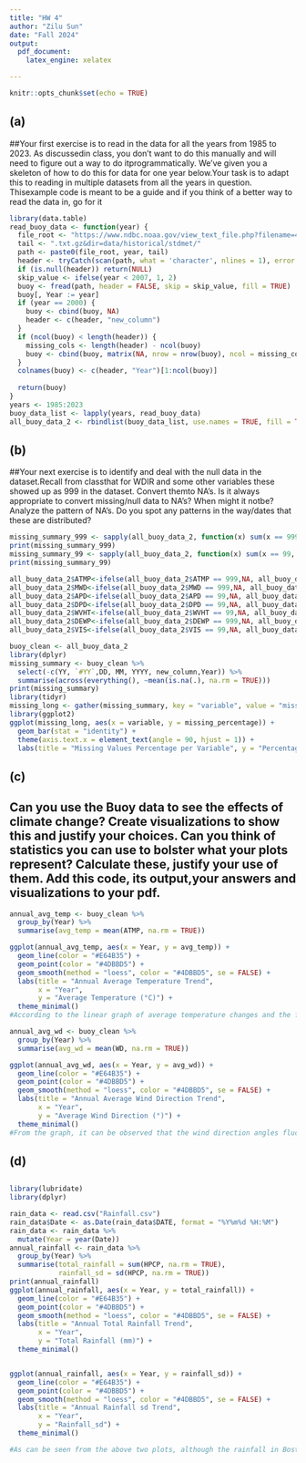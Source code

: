 ```yaml
---
title: "HW 4"
author: "Zilu Sun"
date: "Fall 2024"
output:
  pdf_document:
    latex_engine: xelatex

---
```


```r
knitr::opts_chunk$set(echo = TRUE)
```

## (a)
##Your first exercise is to read in the data for all the years from 1985 to 2023. As discussedin class, you don’t want to do this manually and will need to figure out a way to do itprogrammatically. We’ve given you a skeleton of how to do this for data for one year below.Your task is to adapt this to reading in multiple datasets from all the years in question. Thisexample code is meant to be a guide and if you think of a better way to read the data in, go for it

```r
library(data.table)
read_buoy_data <- function(year) {
  file_root <- "https://www.ndbc.noaa.gov/view_text_file.php?filename=44013h"
  tail <- ".txt.gz&dir=data/historical/stdmet/"
  path <- paste0(file_root, year, tail)
  header <- tryCatch(scan(path, what = 'character', nlines = 1), error = function(e) NULL)
  if (is.null(header)) return(NULL)
  skip_value <- ifelse(year < 2007, 1, 2)
  buoy <- fread(path, header = FALSE, skip = skip_value, fill = TRUE)
  buoy[, Year := year]
  if (year == 2000) {
    buoy <- cbind(buoy, NA)
    header <- c(header, "new_column") 
  }
  if (ncol(buoy) < length(header)) {
    missing_cols <- length(header) - ncol(buoy)
    buoy <- cbind(buoy, matrix(NA, nrow = nrow(buoy), ncol = missing_cols))
  }
  colnames(buoy) <- c(header, "Year")[1:ncol(buoy)]
  
  return(buoy)
}
years <- 1985:2023
buoy_data_list <- lapply(years, read_buoy_data)
all_buoy_data_2 <- rbindlist(buoy_data_list, use.names = TRUE, fill = TRUE)
```

## (b)
##Your next exercise is to identify and deal with the null data in the dataset.Recall from classthat for WDIR and some other variables these showed up as 999 in the dataset. Convert themto NA’s. Is it always appropriate to convert missing/null data to NA’s? When might it notbe? Analyze the pattern of NA’s. Do you spot any patterns in the way/dates that these are distributed?

```r
missing_summary_999 <- sapply(all_buoy_data_2, function(x) sum(x == 999, na.rm = TRUE))
print(missing_summary_999)
missing_summary_99 <- sapply(all_buoy_data_2, function(x) sum(x == 99, na.rm = TRUE))
print(missing_summary_99)

all_buoy_data_2$ATMP<-ifelse(all_buoy_data_2$ATMP == 999,NA, all_buoy_data_2$ATMP)
all_buoy_data_2$MWD<-ifelse(all_buoy_data_2$MWD == 999,NA, all_buoy_data_2$MWD)
all_buoy_data_2$APD<-ifelse(all_buoy_data_2$APD == 99,NA, all_buoy_data_2$APD)
all_buoy_data_2$DPD<-ifelse(all_buoy_data_2$DPD == 99,NA, all_buoy_data_2$DPD)
all_buoy_data_2$WVHT<-ifelse(all_buoy_data_2$WVHT == 99,NA, all_buoy_data_2$WVHT)
all_buoy_data_2$DEWP<-ifelse(all_buoy_data_2$DEWP == 999,NA, all_buoy_data_2$DEWP)
all_buoy_data_2$VIS<-ifelse(all_buoy_data_2$VIS == 99,NA, all_buoy_data_2$VIS)

buoy_clean <- all_buoy_data_2
library(dplyr)
missing_summary <- buoy_clean %>%
  select(-c(YY, `#YY`,DD, MM, YYYY, new_column,Year)) %>%
  summarise(across(everything(), ~mean(is.na(.), na.rm = TRUE)))
print(missing_summary)
library(tidyr)
missing_long <- gather(missing_summary, key = "variable", value = "missing_percentage")
library(ggplot2)
ggplot(missing_long, aes(x = variable, y = missing_percentage)) +
  geom_bar(stat = "identity") +
  theme(axis.text.x = element_text(angle = 90, hjust = 1)) +
  labs(title = "Missing Values Percentage per Variable", y = "Percentage of Missing Values", x = "Variable")

```

## (c)
## Can you use the Buoy data to see the effects of climate change? Create visualizations to show this and justify your choices. Can you think of statistics you can use to bolster what your plots represent? Calculate these, justify your use of them. Add this code, its output,your answers and visualizations to your pdf.

```r

annual_avg_temp <- buoy_clean %>%
  group_by(Year) %>%
  summarise(avg_temp = mean(ATMP, na.rm = TRUE))

ggplot(annual_avg_temp, aes(x = Year, y = avg_temp)) +
  geom_line(color = "#E64B35") +
  geom_point(color = "#4DBBD5") + 
  geom_smooth(method = "loess", color = "#4DBBD5", se = FALSE) +
  labs(title = "Annual Average Temperature Trend",
       x = "Year",
       y = "Average Temperature (°C)") +
  theme_minimal()
#According to the linear graph of average temperature changes and the fitted curve for each year, it can be seen that the temperature has shown a slow fluctuating upward trend from 1985 to 2023.

annual_avg_wd <- buoy_clean %>%
  group_by(Year) %>%
  summarise(avg_wd = mean(WD, na.rm = TRUE))

ggplot(annual_avg_wd, aes(x = Year, y = avg_wd)) +
  geom_line(color = "#E64B35") +
  geom_point(color = "#4DBBD5") + 
  geom_smooth(method = "loess", color = "#4DBBD5", se = FALSE) +
  labs(title = "Annual Average Wind Direction Trend",
       x = "Year",
       y = "Average Wind Direction (°)") +
  theme_minimal()
#From the graph, it can be observed that the wind direction angles fluctuated significantly between 1985 and 2023, but there is no apparent trend.

```
## (d)
## 
```r
library(lubridate)
library(dplyr)

rain_data <- read.csv("Rainfall.csv") 
rain_data$Date <- as.Date(rain_data$DATE, format = "%Y%m%d %H:%M") 
rain_data <- rain_data %>%
  mutate(Year = year(Date))
annual_rainfall <- rain_data %>%
  group_by(Year) %>%
  summarise(total_rainfall = sum(HPCP, na.rm = TRUE),
            rainfall_sd = sd(HPCP, na.rm = TRUE))
print(annual_rainfall)
ggplot(annual_rainfall, aes(x = Year, y = total_rainfall)) +
  geom_line(color = "#E64B35") +
  geom_point(color = "#4DBBD5") + 
  geom_smooth(method = "loess", color = "#4DBBD5", se = FALSE) +
  labs(title = "Annual Total Rainfall Trend",
       x = "Year",
       y = "Total Rainfall (mm)") +
  theme_minimal()


ggplot(annual_rainfall, aes(x = Year, y = rainfall_sd)) +
  geom_line(color = "#E64B35") +
  geom_point(color = "#4DBBD5") + 
  geom_smooth(method = "loess", color = "#4DBBD5", se = FALSE) +
  labs(title = "Annual Rainfall sd Trend",
       x = "Year",
       y = "Rainfall_sd") +
  theme_minimal()

#As can be seen from the above two plots, although the rainfall in Boston did not show an obvious trend from 1985 to 2013, the standard deviation of precipitation in each year showed a decreasing trend, indicating that the precipitation in Boston from 1985 to 2013 had a tendency to be evenly distributed throughout the year

```